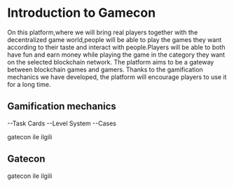 # Introduction to Gamecon
 On this platform,where we will bring real players together with the decentralized game world,people will be able to play the games they want according to their taste and interact with people.Players will be able to both have fun and earn money while playing the game in the category they want on the selected blockchain network. The platform aims to be a gateway between blockchain games and gamers. Thanks to the gamification mechanics we have developed, the platform will encourage players to use it for a long time.

## Gamification mechanics
--Task Cards
--Level System
--Cases

 gatecon ile ilgili 

## Gatecon

gatecon ile ilgili
